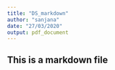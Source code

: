 ```yaml
---
title: "DS_markdown"
author: "sanjana"
date: "27/03/2020"
output: pdf_document
---
```


## This is a markdown file
